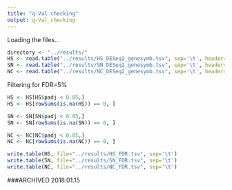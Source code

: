 ```yaml
---
title: "q-Val checking"
output: q-Val_checking
---
```


Loading the files...

```r
directory <- "../results/"
HS <- read.table("../results/HS_DESeq2_genesymb.tsv", sep='\t', header=TRUE)
SN <- read.table("../results/SN_DESeq2_genesymb.tsv", sep='\t', header=TRUE)
NC <- read.table("../results/NC_DESeq2_genesymb.tsv", sep='\t', header=TRUE)
```

Filtering for FDR=5%

```r
HS <- HS[HS$padj < 0.05,]
HS <- HS[rowSums(is.na(HS)) == 0, ]

SN <- SN[SN$padj < 0.05,]
SN <- SN[rowSums(is.na(SN)) == 0, ]

NC <- NC[NC$padj < 0.05,]
NC <- NC[rowSums(is.na(NC)) == 0, ]

```

```r
write.table(HS, file="../results/HS_FDR.tsv", sep='\t')
write.table(SN, file="../results/SN_FDR.tsv", sep='\t')
write.table(NC, file="../results/NC_FDR.tsv", sep='\t')
```
###ARCHIVED 2018.01.15
